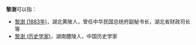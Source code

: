 '''黎澍'''可以指：
*[[黎澍_(1883年)|黎澍 (1883年)]]，湖北黄陂人，曾任中华民国总统府副秘书长，湖北省财政司长等
*[[黎澍_(历史学家)|黎澍 (历史学家)]]，湖南醴陵人，中国历史学家
{{disamb|shu|cat=二字黎姓人名消歧义}}